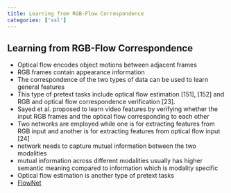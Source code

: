 ```yaml
---
title: Learning from RGB-Flow Correspondence
categories: ['ssl']
---
```



## Learning from RGB-Flow Correspondence
- Optical flow encodes object motions between adjacent frames 
- RGB frames contain appearance information 
- The correspondence of the two types of data can be used to learn general features 
- This type of pretext tasks include optical flow estimation [151], [152] and RGB and optical flow correspondence verification [23]. 
- Sayed et al. proposed to learn video features by verifying whether the input RGB frames and the optical flow corresponding to each other 
- Two networks are employed while one is for extracting features from RGB input and another is for extracting features from optical flow input [24] 
- network needs to capture mutual information between the two modalities 
- mutual information across different modalities usually has higher semantic meaning compared to information which is modality specific 
- Optical flow estimation is another type of pretext tasks 
- [FlowNet](FlowNet.qmd)



